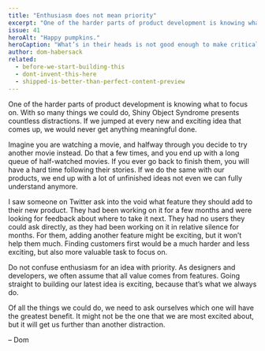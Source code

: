 ```yaml
---
title: "Enthusiasm does not mean priority"
excerpt: "One of the harder parts of product development is knowing what to focus on. Your latest cool idea might not need immediate attention."
issue: 41
heroAlt: "Happy pumpkins."
heroCaption: "What’s in their heads is not good enough to make critical decisions."
author: dom-habersack
related:
  - before-we-start-building-this
  - dont-invent-this-here
  - shipped-is-better-than-perfect-content-preview
---
```

One of the harder parts of product development is knowing what to focus on. With so many things we could do, Shiny Object Syndrome presents countless distractions. If we jumped at every new and exciting idea that comes up, we would never get anything meaningful done.

Imagine you are watching a movie, and halfway through you decide to try another movie instead. Do that a few times, and you end up with a long queue of half-watched movies. If you ever go back to finish them, you will have a hard time following their stories. If we do the same with our products, we end up with a lot of unfinished ideas not even we can fully understand anymore.

I saw someone on Twitter ask into the void what feature they should add to their new product. They had been working on it for a few months and were looking for feedback about where to take it next. They had no users they could ask directly, as they had been working on it in relative silence for months. For them, adding another feature might be exciting, but it won’t help them much. Finding customers first would be a much harder and less exciting, but also more valuable task to focus on.

Do not confuse enthusiasm for an idea with priority. As designers and developers, we often assume that all value comes from features. Going straight to building our latest idea is exciting, because that’s what we always do.

Of all the things we could do, we need to ask ourselves which one will have the greatest benefit. It might not be the one that we are most excited about, but it will get us further than another distraction.

– Dom
